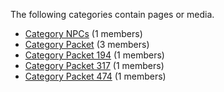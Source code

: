 <!-- DO NOT EDIT THIS FILE, CODE AUTOMATICALLY GENERATED BY category.sh -->
The following categories contain pages or media.
* [[Category NPCs]] (1 members)
* [[Category Packet]] (3 members)
* [[Category Packet 194]] (1 members)
* [[Category Packet 317]] (1 members)
* [[Category Packet 474]] (1 members)

